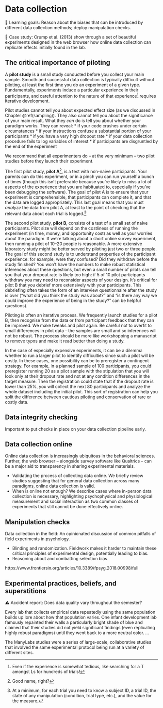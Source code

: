 # Data collection {#collection}

::: {.learning-goals}
🍎 Learning goals: Reason about the biases that can be introduced by different data collection methods; deploy manipulation checks. 
:::

::: {.case-study}
🔬 Case study: Crump et al. (2013) show through a set of beautiful experiments designed in the web browser how online data collection can replicate effects initially found in the lab. 
:::


## The critical importance of piloting

A **pilot study** is a small study conducted before you collect your main sample. Smooth and successful data collection is typically difficult without piloting, at least the first time you do an experiment of a given type. Fundamentally, experiments induce a particular experience in their participants, and careful attention to the nature of that experience^[Even if the experience is somewhat tedious, like searching for a T amongst Ls for hundreds of trials!] requires iterative development. 

Pilot studies cannot tell you about expected effect size (as we discussed in Chapter \@ref(sampling)). They also cannot tell you about the significance of your main result. What they *can* do is tell you about whether your paradigm works. They can reveal:
* if your code crashes under certain circumstances
* if your instructions confuse a substantial portion of your participants
* if you have a very high dropout rate
* if your data collection procedure fails to log variables of interest
* if participants are disgruntled by the end of the experiment

We recommend that all experimenters do -- at the very minimum -- two pilot studies before they launch their experiment. 

The first pilot study, **pilot A**^[Good name, right?], is a test with non-naive participants. Your parents can do this experiment, or in a pinch you can run yourself a bunch of times (though this isn't preferable because you're likely to miss a lot of aspects of the experience that you are habituated to, especially if you've been debugging the software). The goal of pilot A is to ensure that your experiment is comprehensible, that participants can complete it, and that the data are logged appropriately. This last goal means that you must *analyze* the data from pilot A, at least to the point of checking that the relevant data about each trial is logged.^[At a minimum, for each trial you need to know a subject ID, a trial ID, the state of any manipulation (condition, trial type, etc.), and the value for the measure.] 

The second pilot study, **pilot B**, consists of a test of a small set of naive participants. Pilot size will depend on the costliness of running the experiment (in time, money, and opportunity cost) as well as your worries about the paradigm. If we're talking about a short online survey experiment, then running a pilot of 10--20 people is reasonable. A more extensive laboratory study might be better served by piloting just two or three people. The goal of this second study is to understand properties of the participant experience: for example, were they confused? Did they withdraw before the study finished? You won't have the numbers to make robust statistical inferences about these questions, but even a small number of pilots can tell you that your dropout rate is likely too high: if 5 of 10 pilot participants withdraw you may need to reconsider aspects of your design. It's critical for pilot B  that you debrief more extensively with your participants. This debriefing often takes the form of an interview questionnaire after the study is over ("what did you think the study was about?" and "is there any way we could improve the experience of being in the study?" can be helpful questions). 

Piloting is often an iterative process. We frequently launch studies for a pilot B, then recognise from the data or from participant feedback that they can be improved. We make tweaks and pilot again. Be careful not to overfit to small differences in pilot data -- the samples are small and so inferences will not be robust. The process should be more like workshopping a manuscript to remove typos and make it read better than doing a study.

In the case of especially expensive experiments, it can be a dilemma whether to run a larger pilot to identify difficulties since such a pilot will be costly. In these cases, one possibility can be to preregister a contingent strategy. For example, in a planned sample of 100 participants, you could preregister running 20 as a pilot sample with the stipulation that you will look only at their dropout rate and not at any condition differences in the target measure. Then the registration could state that if the dropout rate is lower than 25%, you will collect the next 80 participants and analyze the whole dataset including the initial pilot. This sort of registration can help you split the difference between cautious piloting and conservation of rare or costly data. 

## Data integrity checking

Important to put checks in place on your data collection pipeline early.

## Data collection online

Online data collection is increasingly ubiquitous in the behavioral sciences. Further, the web browser – alongside survey software like Qualtrics – can be a major aid to transparency in sharing experimental materials.

- Validating the process of collecting data online. We briefly review studies suggesting that for general data collection across many paradigms, online data collection is valid. 
- When is online not enough? We describe cases where in-person data collection is necessary, highlighting psychophysical and physiological measurement and social interaction as two common classes of experiments that still cannot be done effectively online. 


## Manipulation checks

Data collection in the field: An opinionated discussion of common pitfalls of field experiments in psychology.

- Blinding and randomization. Fieldwork makes it harder to maintain these critical principles of experimental design, potentially leading to bias. 
- Reasoning about and combatting selection bias.

https://www.frontiersin.org/articles/10.3389/fpsyg.2018.00998/full


## Experimental practices, beliefs, and superstitions

::: {.accident-report}
⚠️ Accident report: Does data quality vary throughout the semester? 

Every lab that collects empirical data repeatedly using the same population builds up lore about how that population varies. One infant development lab famously repainted their walls a particularly bright shade of blue and claimed that their studies did not yield significant findings (even replicating highly robust paradigms) until they went back to a more neutral color. ...

The ManyLabs studies were a series of large-scale, collaborative studies that involved the same experimental protocol being run at a variety of different sites. 
:::